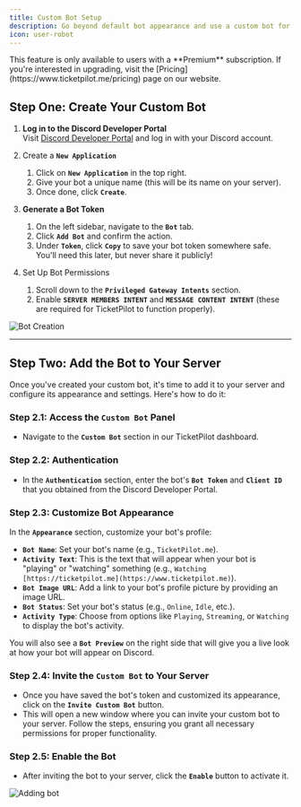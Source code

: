 ```yaml
---
title: Custom Bot Setup
description: Go beyond default bot appearance and use a custom bot for your server.
icon: user-robot
---
```


<Warning>
This feature is only available to users with a **Premium** subscription. If you're interested in upgrading, visit the [Pricing](https://www.ticketpilot.me/pricing) page on our website.
</Warning>

## Step One: Create Your Custom Bot

1. **Log in to the Discord Developer Portal**  
   Visit [Discord Developer Portal](https://discord.com/developers/applications) and log in with your Discord account.

2. Create a **`New Application`**

   1. Click on **`New Application`** in the top right.
   2. Give your bot a unique name (this will be its name on your server).
   3. Once done, click **`Create`**.

3. **Generate a Bot Token**

   1. On the left sidebar, navigate to the **`Bot`** tab.
   2. Click **`Add Bot`** and confirm the action.
   3. Under **`Token`**, click **`Copy`** to save your bot token somewhere safe. You'll need this later, but never share it publicly!

4. Set Up Bot Permissions

   1. Scroll down to the **`Privileged Gateway Intents`** section.
   2. Enable **`SERVER MEMBERS INTENT`** and **`MESSAGE CONTENT INTENT`** (these are required for TicketPilot to function properly).

![Bot Creation](https://i.imgur.com/VAqGSVk.gif)

---

## Step Two: Add the Bot to Your Server

Once you've created your custom bot, it's time to add it to your server and configure its appearance and settings. Here's how to do it:

### Step 2.1: Access the `Custom Bot` Panel

- Navigate to the **`Custom Bot`** section in our TicketPilot dashboard.

### Step 2.2: Authentication

- In the **`Authentication`** section, enter the bot's **`Bot Token`** and **`Client ID`** that you obtained from the Discord Developer Portal.

### Step 2.3: Customize Bot Appearance

In the **`Appearance`** section, customize your bot's profile:

- **`Bot Name`**: Set your bot's name (e.g., `TicketPilot.me`).
- **`Activity Text`**: This is the text that will appear when your bot is "playing" or "watching" something (e.g., `Watching [https://ticketpilot.me](https://www.ticketpilot.me)`).
- **`Bot Image URL`**: Add a link to your bot's profile picture by providing an image URL.
- **`Bot Status`**: Set your bot's status (e.g., `Online`, `Idle`, etc.).
- **`Activity Type`**: Choose from options like `Playing`, `Streaming`, or `Watching` to display the bot's activity.

You will also see a **`Bot Preview`** on the right side that will give you a live look at how your bot will appear on Discord.

### Step 2.4: Invite the `Custom Bot` to Your Server

- Once you have saved the bot's token and customized its appearance, click on the **`Invite Custom Bot`** button.  
- This will open a new window where you can invite your custom bot to your server. Follow the steps, ensuring you grant all necessary permissions for proper functionality.

### Step 2.5: Enable the Bot

- After inviting the bot to your server, click the **`Enable`** button to activate it.

![Adding bot](https://i.imgur.com/xsfBgMF.gif)